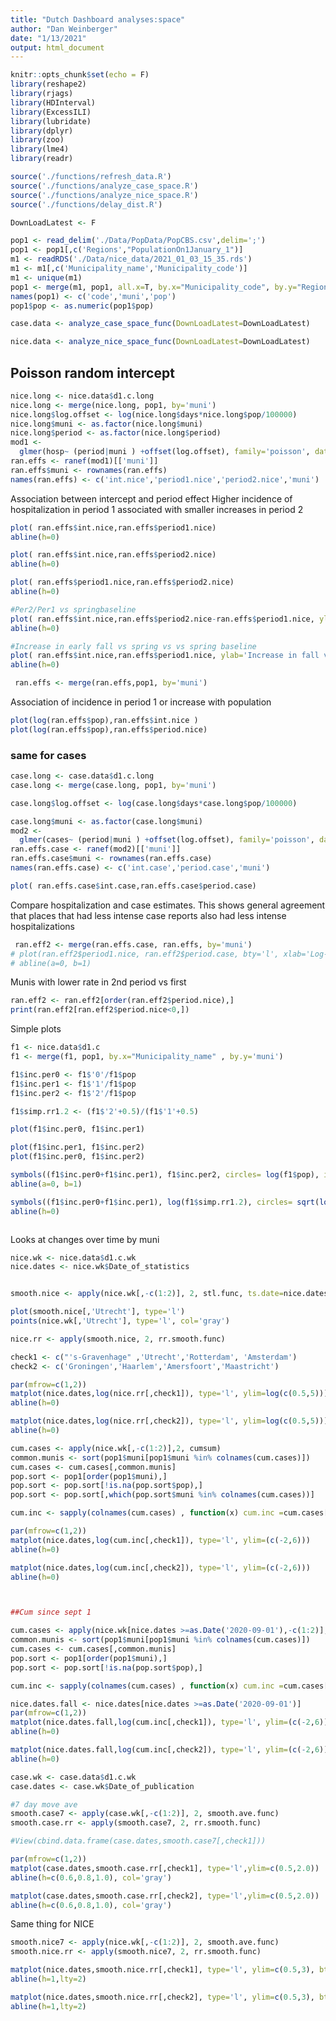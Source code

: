 ```yaml
---
title: "Dutch Dashboard analyses:space"
author: "Dan Weinberger"
date: "1/13/2021"
output: html_document
---
```


```r
knitr::opts_chunk$set(echo = F)
library(reshape2)
library(rjags)
library(HDInterval)
library(ExcessILI)
library(lubridate)
library(dplyr)
library(zoo)
library(lme4)
library(readr)

source('./functions/refresh_data.R')
source('./functions/analyze_case_space.R')
source('./functions/analyze_nice_space.R')
source('./functions/delay_dist.R')

DownLoadLatest <- F
```

```r
pop1 <- read_delim('./Data/PopData/PopCBS.csv',delim=';')
pop1 <- pop1[,c('Regions',"PopulationOn1January_1")]
m1 <- readRDS('./Data/nice_data/2021_01_03_15_35.rds')
m1 <- m1[,c('Municipality_name','Municipality_code')]
m1 <- unique(m1)
pop1 <- merge(m1, pop1, all.x=T, by.x="Municipality_code", by.y="Regions")
names(pop1) <- c('code','muni','pop')
pop1$pop <- as.numeric(pop1$pop)
```

```r
case.data <- analyze_case_space_func(DownLoadLatest=DownLoadLatest)
```

```r
nice.data <- analyze_nice_space_func(DownLoadLatest=DownLoadLatest)
```

## Poisson random intercept
```r
nice.long <- nice.data$d1.c.long
nice.long <- merge(nice.long, pop1, by='muni')
nice.long$log.offset <- log(nice.long$days*nice.long$pop/100000)
nice.long$muni <- as.factor(nice.long$muni)
nice.long$period <- as.factor(nice.long$period)
mod1 <- 
  glmer(hosp~ (period|muni ) +offset(log.offset), family='poisson', data=nice.long)
ran.effs <- ranef(mod1)[['muni']]
ran.effs$muni <- rownames(ran.effs)
names(ran.effs) <- c('int.nice','period1.nice','period2.nice','muni')

```

Association between intercept and period effect
Higher incidence of hospitalization in period 1 associated with smaller increases in period 2
```r
plot( ran.effs$int.nice,ran.effs$period1.nice)
abline(h=0)

plot( ran.effs$int.nice,ran.effs$period2.nice)
abline(h=0)

plot( ran.effs$period1.nice,ran.effs$period2.nice)
abline(h=0)

#Per2/Per1 vs springbaseline
plot( ran.effs$int.nice,ran.effs$period2.nice-ran.effs$period1.nice, ylab='Increase in later winter vs Fall', xlab='Log(incidence Spring)')
abline(h=0)

#Increase in early fall vs spring vs vs spring baseline
plot( ran.effs$int.nice,ran.effs$period1.nice, ylab='Increase in fall vs Spring', xlab='Log(incidence Spring)')
abline(h=0)
```




```r
 ran.effs <- merge(ran.effs,pop1, by='muni')
```

Association of incidence in period 1 or increase with population
```r
plot(log(ran.effs$pop),ran.effs$int.nice )
plot(log(ran.effs$pop),ran.effs$period.nice)

```



### same for cases
```r
case.long <- case.data$d1.c.long
case.long <- merge(case.long, pop1, by='muni')

case.long$log.offset <- log(case.long$days*case.long$pop/100000)

case.long$muni <- as.factor(case.long$muni)
mod2 <- 
  glmer(cases~ (period|muni ) +offset(log.offset), family='poisson', data=case.long)
ran.effs.case <- ranef(mod2)[['muni']]
ran.effs.case$muni <- rownames(ran.effs.case)
names(ran.effs.case) <- c('int.case','period.case','muni')
```

```r
plot( ran.effs.case$int.case,ran.effs.case$period.case)
```

Compare hospitalization and case estimates. This shows general agreement that places that had less intense case reports also had less intense hospitalizations
```r
 ran.eff2 <- merge(ran.effs.case, ran.effs, by='muni')
# plot(ran.eff2$period1.nice, ran.eff2$period.case, bty='l', xlab='Log-Rate ratio NICE', ylab='Log-rate ratio positive tests')
# abline(a=0, b=1)
```

Munis with lower rate in 2nd period vs first
```r
ran.eff2 <- ran.eff2[order(ran.eff2$period.nice),]
print(ran.eff2[ran.eff2$period.nice<0,])


```

Simple plots
```r
f1 <- nice.data$d1.c
f1 <- merge(f1, pop1, by.x="Municipality_name" , by.y='muni')

f1$inc.per0 <- f1$'0'/f1$pop
f1$inc.per1 <- f1$'1'/f1$pop
f1$inc.per2 <- f1$'2'/f1$pop

f1$simp.rr1.2 <- (f1$'2'+0.5)/(f1$'1'+0.5)

plot(f1$inc.per0, f1$inc.per1)

plot(f1$inc.per1, f1$inc.per2)
plot(f1$inc.per0, f1$inc.per2)

symbols((f1$inc.per0+f1$inc.per1), f1$inc.per2, circles= log(f1$pop), inches=0.1, fg=NA, bg=rgb(0,0,0,0.1), bty='l')
abline(a=0, b=1)

symbols((f1$inc.per0+f1$inc.per1), log(f1$simp.rr1.2), circles= sqrt(log(f1$pop))/pi, inches=0.05, fg=NA, bg=rgb(0,0,0,0.1), bty='l')
abline(h=0)



```

Looks at changes over time by muni
```r
nice.wk <- nice.data$d1.c.wk
nice.dates <- nice.wk$Date_of_statistics


smooth.nice <- apply(nice.wk[,-c(1:2)], 2, stl.func, ts.date=nice.dates)

plot(smooth.nice[,'Utrecht'], type='l')
points(nice.wk[,'Utrecht'], type='l', col='gray')

nice.rr <- apply(smooth.nice, 2, rr.smooth.func)

check1 <- c("'s-Gravenhage" ,'Utrecht','Rotterdam', 'Amsterdam')
check2 <- c('Groningen','Haarlem','Amersfoort','Maastricht')

par(mfrow=c(1,2))
matplot(nice.dates,log(nice.rr[,check1]), type='l', ylim=log(c(0.5,5)))
abline(h=0)

matplot(nice.dates,log(nice.rr[,check2]), type='l', ylim=log(c(0.5,5)))
abline(h=0)

cum.cases <- apply(nice.wk[,-c(1:2)],2, cumsum)
common.munis <- sort(pop1$muni[pop1$muni %in% colnames(cum.cases)])
cum.cases <- cum.cases[,common.munis]
pop.sort <- pop1[order(pop1$muni),]
pop.sort <- pop.sort[!is.na(pop.sort$pop),]
pop.sort <- pop.sort[,which(pop.sort$muni %in% colnames(cum.cases))]

cum.inc <- sapply(colnames(cum.cases) , function(x) cum.inc =cum.cases[,x]/pop.sort$pop[pop.sort$muni==x]*100000) 

par(mfrow=c(1,2))
matplot(nice.dates,log(cum.inc[,check1]), type='l', ylim=(c(-2,6)))
abline(h=0)

matplot(nice.dates,log(cum.inc[,check2]), type='l', ylim=(c(-2,6)))
abline(h=0)



##Cum since sept 1

cum.cases <- apply(nice.wk[nice.dates >=as.Date('2020-09-01'),-c(1:2)],2, cumsum)
common.munis <- sort(pop1$muni[pop1$muni %in% colnames(cum.cases)])
cum.cases <- cum.cases[,common.munis]
pop.sort <- pop1[order(pop1$muni),]
pop.sort <- pop.sort[!is.na(pop.sort$pop),]

cum.inc <- sapply(colnames(cum.cases) , function(x) cum.inc =cum.cases[,x]/pop.sort$pop[pop.sort$muni==x]*100000) 

nice.dates.fall <- nice.dates[nice.dates >=as.Date('2020-09-01')]
par(mfrow=c(1,2))
matplot(nice.dates.fall,log(cum.inc[,check1]), type='l', ylim=(c(-2,6)))
abline(h=0)

matplot(nice.dates.fall,log(cum.inc[,check2]), type='l', ylim=(c(-2,6)))
abline(h=0)


```


```r
case.wk <- case.data$d1.c.wk
case.dates <- case.wk$Date_of_publication

#7 day move ave
smooth.case7 <- apply(case.wk[,-c(1:2)], 2, smooth.ave.func)
smooth.case.rr <- apply(smooth.case7, 2, rr.smooth.func)

#View(cbind.data.frame(case.dates,smooth.case7[,check1]))
```

```r
par(mfrow=c(1,2))
matplot(case.dates,smooth.case.rr[,check1], type='l',ylim=c(0.5,2.0))
abline(h=c(0.6,0.8,1.0), col='gray')

matplot(case.dates,smooth.case.rr[,check2], type='l',ylim=c(0.5,2.0))
abline(h=c(0.6,0.8,1.0), col='gray')
```
Same thing for NICE
```r
smooth.nice7 <- apply(nice.wk[,-c(1:2)], 2, smooth.ave.func)
smooth.nice.rr <- apply(smooth.nice7, 2, rr.smooth.func)
```

```r
matplot(nice.dates,smooth.nice.rr[,check1], type='l', ylim=c(0.5,3), bty='l')
abline(h=1,lty=2)

matplot(nice.dates,smooth.nice.rr[,check2], type='l', ylim=c(0.5,3), bty='l')
abline(h=1,lty=2)
```







